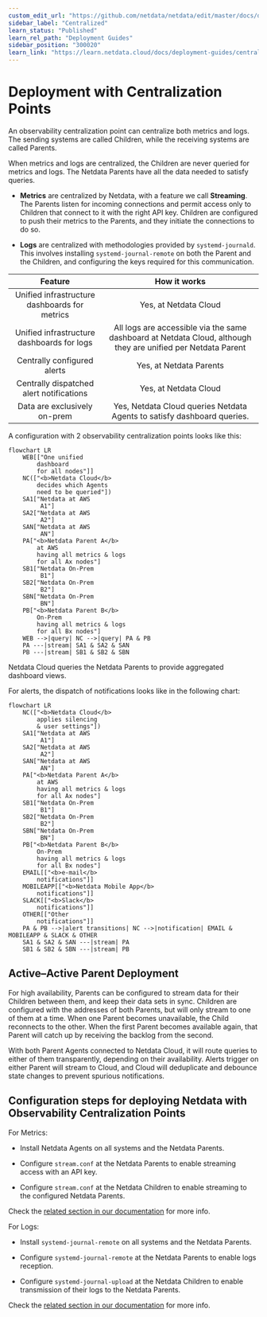 ```yaml
---
custom_edit_url: "https://github.com/netdata/netdata/edit/master/docs/deployment-guides/deployment-with-centralization-points.md"
sidebar_label: "Centralized"
learn_status: "Published"
learn_rel_path: "Deployment Guides"
sidebar_position: "300020"
learn_link: "https://learn.netdata.cloud/docs/deployment-guides/centralized"
---
```


# Deployment with Centralization Points

An observability centralization point can centralize both metrics and logs. The sending systems are called Children, while the receiving systems are called Parents.

When metrics and logs are centralized, the Children are never queried for metrics and logs. The Netdata Parents have all the data needed to satisfy queries.

- **Metrics** are centralized by Netdata, with a feature we call **Streaming**. The Parents listen for incoming connections and permit access only to Children that connect to it with the right API key. Children are configured to push their metrics to the Parents, and they initiate the connections to do so.

- **Logs** are centralized with methodologies provided by `systemd-journald`. This involves installing `systemd-journal-remote` on both the Parent and the Children, and configuring the keys required for this communication.

|                    Feature                    |                                                 How it works                                                  |
|:---------------------------------------------:|:-------------------------------------------------------------------------------------------------------------:|
| Unified infrastructure dashboards for metrics |                                             Yes, at Netdata Cloud                                             |
|  Unified infrastructure dashboards for logs   | All logs are accessible via the same dashboard at Netdata Cloud, although they are unified per Netdata Parent |
|          Centrally configured alerts          |                                            Yes, at Netdata Parents                                            |
|   Centrally dispatched alert notifications    |                                             Yes, at Netdata Cloud                                             |
|         Data are exclusively on-prem          |                    Yes, Netdata Cloud queries Netdata Agents to satisfy dashboard queries.                    |

A configuration with 2 observability centralization points looks like this:

```mermaid
flowchart LR
    WEB[["One unified
        dashboard
        for all nodes"]]
    NC(["<b>Netdata Cloud</b>
        decides which Agents
        need to be queried"])
    SA1["Netdata at AWS
         A1"]
    SA2["Netdata at AWS
         A2"]
    SAN["Netdata at AWS
         AN"]
    PA["<b>Netdata Parent A</b>
        at AWS
        having all metrics & logs
        for all Ax nodes"]
    SB1["Netdata On-Prem
         B1"]
    SB2["Netdata On-Prem
         B2"]
    SBN["Netdata On-Prem
         BN"]
    PB["<b>Netdata Parent B</b>
        On-Prem
        having all metrics & logs
        for all Bx nodes"]
    WEB -->|query| NC -->|query| PA & PB
    PA ---|stream| SA1 & SA2 & SAN
    PB ---|stream| SB1 & SB2 & SBN 
```

Netdata Cloud queries the Netdata Parents to provide aggregated dashboard views.

For alerts, the dispatch of notifications looks like in the following chart:

```mermaid
flowchart LR
    NC(["<b>Netdata Cloud</b>
        applies silencing
        & user settings"])
    SA1["Netdata at AWS
         A1"]
    SA2["Netdata at AWS
         A2"]
    SAN["Netdata at AWS
         AN"]
    PA["<b>Netdata Parent A</b>
        at AWS
        having all metrics & logs
        for all Ax nodes"]
    SB1["Netdata On-Prem
         B1"]
    SB2["Netdata On-Prem
         B2"]
    SBN["Netdata On-Prem
         BN"]
    PB["<b>Netdata Parent B</b>
        On-Prem
        having all metrics & logs
        for all Bx nodes"]
    EMAIL[["<b>e-mail</b>
        notifications"]]
    MOBILEAPP[["<b>Netdata Mobile App</b>
        notifications"]]
    SLACK[["<b>Slack</b>
        notifications"]]
    OTHER[["Other
        notifications"]]
    PA & PB -->|alert transitions| NC -->|notification| EMAIL & MOBILEAPP & SLACK & OTHER 
    SA1 & SA2 & SAN ---|stream| PA
    SB1 & SB2 & SBN ---|stream| PB 
```

## Active–Active Parent Deployment

For high availability, Parents can be configured to stream data for their Children between them, and keep their data sets in sync. Children are configured with the addresses of both Parents, but will only stream to one of them at a time. When one Parent becomes unavailable, the Child reconnects to the other. When the first Parent becomes available again, that Parent will catch up by receiving the backlog from the second.

With both Parent Agents connected to Netdata Cloud, it will route queries to either of them transparently, depending on their availability. Alerts trigger on either Parent will stream to Cloud, and Cloud will deduplicate and debounce state changes to prevent spurious notifications.

## Configuration steps for deploying Netdata with Observability Centralization Points

For Metrics:

- Install Netdata Agents on all systems and the Netdata Parents.

- Configure `stream.conf` at the Netdata Parents to enable streaming access with an API key.

- Configure `stream.conf` at the Netdata Children to enable streaming to the configured Netdata Parents.

Check the [related section in our documentation](/docs/observability-centralization-points/metrics-centralization-points) for more info.

For Logs:

- Install `systemd-journal-remote` on all systems and the Netdata Parents.

- Configure `systemd-journal-remote` at the Netdata Parents to enable logs reception.

- Configure `systemd-journal-upload` at the Netdata Children to enable transmission of their logs to the Netdata Parents.

Check the [related section in our documentation](/docs/observability-centralization-points/logs-centralization-points-with-systemd-journald) for more info.
